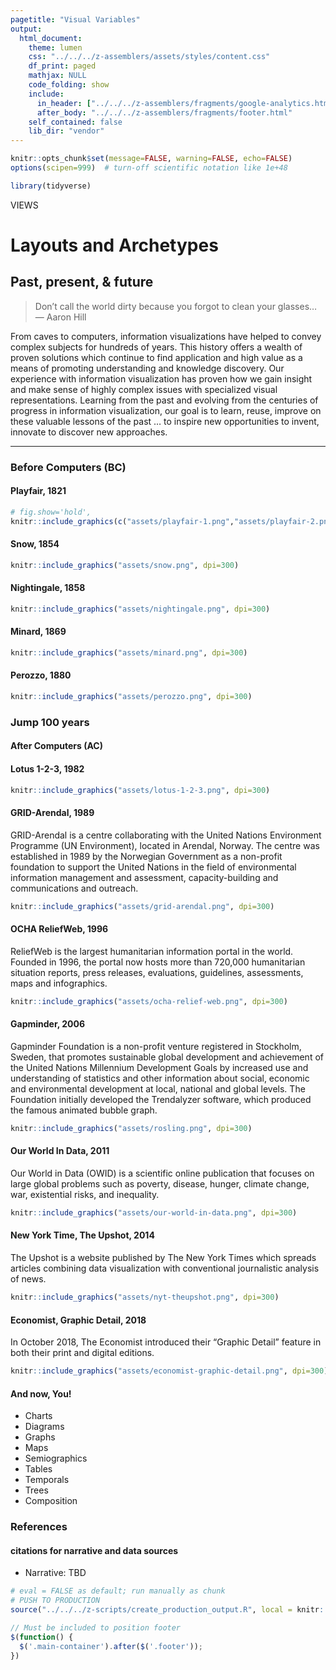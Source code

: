 ```yaml
---
pagetitle: "Visual Variables"
output:
  html_document:
    theme: lumen
    css: "../../../z-assemblers/assets/styles/content.css"
    df_print: paged
    mathjax: NULL
    code_folding: show
    include:
      in_header: ["../../../z-assemblers/fragments/google-analytics.html", "../../../z-assemblers/fragments/header.html"]
      after_body: "../../../z-assemblers/fragments/footer.html"
    self_contained: false
    lib_dir: "vendor"
---
```


```r
knitr::opts_chunk$set(message=FALSE, warning=FALSE, echo=FALSE)
options(scipen=999)  # turn-off scientific notation like 1e+48

library(tidyverse)

```

<div class="activity">
VIEWS  
</div>

# Layouts and Archetypes
## Past, present, & future

> Don't call the world dirty because you forgot to clean your glasses...\
--- Aaron Hill\

From caves to computers, information visualizations have helped to convey complex subjects for hundreds of years. This history offers a wealth of proven solutions which continue to find application and high value as a means of promoting understanding and knowledge discovery. Our experience with information visualization has proven how we gain insight and make sense of highly complex issues with specialized visual representations. Learning from the past and evolving from the centuries of progress in information visualization, our goal is to learn, reuse, improve on these valuable lessons of the past ... to inspire new opportunities to invent, innovate to discover new approaches.

***

### Before Computers (BC)
#### Playfair, 1821

```r

# fig.show='hold', 
knitr::include_graphics(c("assets/playfair-1.png","assets/playfair-2.png"), dpi=300)

``` 

#### Snow, 1854


```r

knitr::include_graphics("assets/snow.png", dpi=300)

```

#### Nightingale, 1858

```r

knitr::include_graphics("assets/nightingale.png", dpi=300)

```

#### Minard, 1869

```r

knitr::include_graphics("assets/minard.png", dpi=300)

```

#### Perozzo, 1880

```r

knitr::include_graphics("assets/perozzo.png", dpi=300)

```

### Jump 100 years
#### After Computers (AC)

#### Lotus 1-2-3, 1982

```r

knitr::include_graphics("assets/lotus-1-2-3.png", dpi=300)

```

#### GRID-Arendal, 1989

GRID-Arendal is a centre collaborating with the United Nations Environment Programme (UN Environment), located in Arendal, Norway. The centre was established in 1989 by the Norwegian Government as a non-profit foundation to support the United Nations in the field of environmental information management and assessment, capacity-building and communications and outreach.

```r

knitr::include_graphics("assets/grid-arendal.png", dpi=300)

```

#### OCHA ReliefWeb, 1996

ReliefWeb is the largest humanitarian information portal in the world. Founded in 1996, the portal now hosts more than 720,000 humanitarian situation reports, press releases, evaluations, guidelines, assessments, maps and infographics.

```r

knitr::include_graphics("assets/ocha-relief-web.png", dpi=300)

```

#### Gapminder, 2006

Gapminder Foundation is a non-profit venture registered in Stockholm, Sweden, that promotes sustainable global development and achievement of the United Nations Millennium Development Goals by increased use and understanding of statistics and other information about social, economic and environmental development at local, national and global levels. The Foundation initially developed the Trendalyzer software, which produced the famous animated bubble graph.

```r

knitr::include_graphics("assets/rosling.png", dpi=300)

```

#### Our World In Data, 2011

Our World in Data (OWID) is a scientific online publication that focuses on large global problems such as poverty, disease, hunger, climate change, war, existential risks, and inequality.

```r

knitr::include_graphics("assets/our-world-in-data.png", dpi=300)

```

#### New York Time, The Upshot, 2014

The Upshot is a website published by The New York Times which spreads articles combining data visualization with conventional journalistic analysis of news.

```r

knitr::include_graphics("assets/nyt-theupshot.png", dpi=300)

```

#### Economist, Graphic Detail, 2018

In October 2018, The Economist introduced their "Graphic Detail" feature in both their print and digital editions.

```r

knitr::include_graphics("assets/economist-graphic-detail.png", dpi=300)

```

#### And now, You!

* Charts
* Diagrams
* Graphs
* Maps
* Semiographics
* Tables
* Temporals
* Trees
* Composition


### References
#### citations for narrative and data sources

* Narrative: TBD

```r

# eval = FALSE as default; run manually as chunk
# PUSH TO PRODUCTION
source("../../../z-scripts/create_production_output.R", local = knitr::knit_global())

```


```js

// Must be included to position footer
$(function() {
  $('.main-container').after($('.footer'));
})

```

